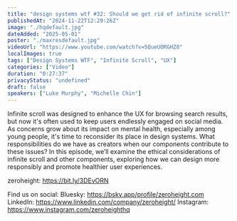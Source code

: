 ```yaml
---
title: "design systems wtf #32: Should we get rid of infinite scroll?"
publishedAt: "2024-11-22T12:29:26Z"
image: "./hqdefault.jpg"
dateAdded: "2025-05-01"
poster: "./maxresdefault.jpg"
videoUrl: "https://www.youtube.com/watch?v=5QueUORGHZ8"
localImages: true
tags: ["Design Systems WTF", "Infinite Scroll", "UX"]
categories: ["Video"]
duration: "0:27:37"
privacyStatus: "undefined"
draft: false
speakers: ["Luke Murphy", "Michelle Chin"]
---
```


Infinite scroll was designed to enhance the UX for browsing search results, but now it's often used to keep users endlessly engaged on social media. As concerns grow about its impact on mental health, especially among young people, it's time to reconsider its place in design systems. What responsibilities do we have as creators when our components contribute to these issues? In this episode, we’ll examine the ethical considerations of infinite scroll and other components, exploring how we can design more responsibly and promote healthier user experiences.

zeroheight: https://bit.ly/3DEvORN

Find us on social:
Bluesky: https://bsky.app/profile/zeroheight.com
LinkedIn: https://www.linkedin.com/company/zeroheight/
Instagram: https://www.instagram.com/zeroheighthq
